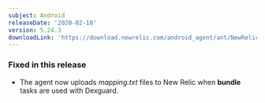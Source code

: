 ```yaml
---
subject: Android
releaseDate: '2020-02-18'
version: 5.24.3
downloadLink: 'https://download.newrelic.com/android_agent/ant/NewRelic_Android_Agent_5.24.3.zip'
---
```


### Fixed in this release

* The agent now uploads _mapping.txt_ files to New Relic when **bundle** tasks are used with Dexguard.
